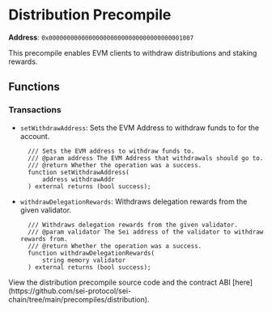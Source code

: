 
# Distribution Precompile

**Address**: `0x0000000000000000000000000000000000001007`

This precompile enables EVM clients to withdraw distributions and staking rewards.

## Functions

### Transactions
- `setWithdrawAddress`: Sets the EVM Address to withdraw funds to for the account.
  ```solidity
    /// Sets the EVM address to withdraw funds to.
    /// @param address The EVM Address that withdrawals should go to.
    /// @return Whether the operation was a success.
    function setWithdrawAddress(
        address withdrawAddr
    ) external returns (bool success);
  ```

- `withdrawDelegationRewards`: Withdraws delegation rewards from the given validator.
  ```solidity
    /// Withdraws delegation rewards from the given validator.
    /// @param validator The Sei address of the validator to withdraw rewards from.
    /// @return Whether the operation was a success.
    function withdrawDelegationRewards(
        string memory validator
    ) external returns (bool success);
  ```

<Callout type="info">
  View the distribution precompile source code and the contract ABI
  [here](https://github.com/sei-protocol/sei-chain/tree/main/precompiles/distribution).
</Callout>

